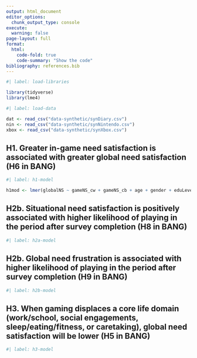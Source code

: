 ```yaml
---
output: html_document
editor_options: 
  chunk_output_type: console
execute: 
  warning: false
page-layout: full
format:
  html:
    code-fold: true
    code-summary: "Show the code"
bibliography: references.bib
---
```


```r
#| label: load-libraries

library(tidyverse)
library(lme4)

```

```r
#| label: load-data

dat <- read_csv("data-synthetic/synDiary.csv")
nin <- read_csv("data-synthetic/synNintendo.csv")
xbox <- read_csv("data-synthetic/synXbox.csv")
```


## H1. Greater in-game need satisfaction is associated with greater global need satisfaction (H6 in BANG)

```r
#| label: h1-model

h1mod <- lmer(globalNS ~ gameNS_cw + gameNS_cb + age + gender + eduLevel + employment + (1 + gameNS_cw|id), data = dat)

```


## H2b. Situational need satisfaction is positively associated with higher likelihood of playing in the period after survey completion (H8 in BANG)

```r
#| label: h2a-model


```



## H2b. Global need frustration is associated with higher likelihood of playing in the period after survey completion (H9 in BANG)

```r
#| label: h2b-model


```


## H3. When gaming displaces a core life domain (work/school, social engagements, sleep/eating/fitness, or caretaking), global need satisfaction will be lower (H5 in BANG)


```r
#| label: h3-model


```
